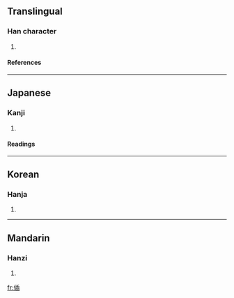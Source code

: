==Translingual==
===Han character===
{{Han char|rad=人|as=09|sn=11|four=2127<sub>7</sub>|canj=人竹十X (OHJX)}}
# {{defn|Han}}
====References====
{{Han ref|kx=0110.310|dkj=00863|dj=0236.150|hdz=10192.040|uh=505B|ud=20571|bh=D458|bd=54360}}
----
==Japanese==
===Kanji===
{{ja-kanji|grade=|rs=人09}}
# {{defn|Japanese}}
====Readings====
{{ja-readings|on=[[そう]] (sō), [[さふ]] (safu)|kun=[[わるがしこい]] (warugashikoi)}}
----
==Korean==
===Hanja===
{{ko-hanja|hangeul=삽|rv=sap|mr=sap}}
# {{defn|Korean}}
----
==Mandarin==
===Hanzi===
{{cmn-hanzi|pin=[[chā]] ([[cha1]])|wg=[[ch'a1|ch'a<sup>1</sup>]]}}
# {{defn|Mandarin}}

[[fr:偛]]